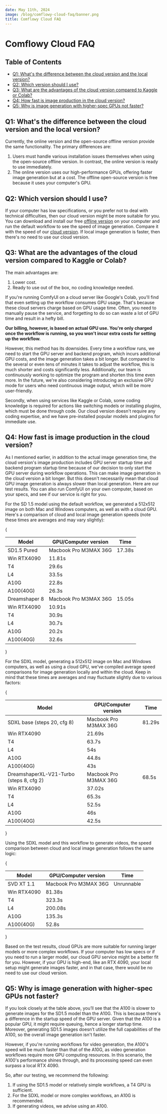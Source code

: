 ```yaml
---
date: May 11th, 2024
image: /blog/comflowy-cloud-faq/banner.png
title: Comflowy Cloud FAQ
---
```



# Comflowy Cloud FAQ

## Table of Contents

* [Q1: What's the difference between the cloud version and the local version?](#q1-what's-the-difference-between-the-cloud-version-and-the-local-version)
* [Q2: Which version should I use?](#q2-which-version-should-i-use)
* [Q3: What are the advantages of the cloud version compared to Kaggle or Colab?](#q3-what-are-the-advantages-of-the-cloud-version-compared-to-kaggle-or-colab)
* [Q4: How fast is image production in the cloud version?](#q4-how-fast-is-image-production-in-the-cloud-version)
* [Q5: Why is image generation with higher-spec GPUs not faster?](#q5-why-is-image-generation-with-higher-spec-gpus-not-faster)


## Q1: What's the difference between the cloud version and the local version?

Currently, the online version and the open-source offline version provide the same functionality. The primary differences are:
1. Users must handle various installation issues themselves when using the open-source offline version. In contrast, the online version is ready to use immediately.
2. The online version uses our high-performance GPUs, offering faster image generation but at a cost. The offline open-source version is free because it uses your computer's GPU.

## Q2: Which version should I use?

If your computer has low specifications, or you prefer not to deal with technical difficulties, then our cloud version might be more suitable for you.
You can download and install our free [offline version](https://github.com/6174/comflowyspace/releases) on your computer and run the default workflow to see the speed of image generation. Compare it with the speed of our [cloud version](#q4-how-fast-is-image-production-in-the-cloud-version). If local image generation is faster, then there's no need to use our cloud version.

## Q3: What are the advantages of the cloud version compared to Kaggle or Colab?

The main advantages are:
1. Lower cost.
2. Ready to use out of the box, no coding knowledge needed.

If you're running ComfyUI on a cloud server like Google's Colab, you'll find that even setting up the workflow consumes GPU usage.
That's because these cloud servers charge based on GPU usage time. Often, you need to manually pause the service, and forgetting to do so can waste a lot of GPU time and result in a hefty bill.

**Our billing, however, is based on actual GPU use. You're only charged once the workflow is running, so you won't incur extra costs for setting up the workflow.**

However, this method has its downsides. Every time a workflow runs, we need to start the GPU server and backend program, which incurs additional GPU costs, and the image generation takes a bit longer. But compared to the several or even tens of minutes it takes to adjust the workflow, this is much shorter and costs significantly less. Additionally, our team is continuously working to optimize the program and shorten this time even more.
In the future, we're also considering introducing an exclusive GPU mode for users who need continuous image output, which will be more user-friendly.

Secondly, when using services like Kaggle or Colab, some coding knowledge is required for actions like switching models or installing plugins, which must be done through code. Our cloud version doesn't require any coding expertise, and we have pre-installed popular models and plugins for immediate use.

## Q4: How fast is image production in the cloud version?

As I mentioned earlier, in addition to the actual image generation time, the cloud version's image production includes GPU server startup time and backend program startup time because of our decision to only start the GPU server during workflow operations. This can make image generation in the cloud version a bit longer.
But this doesn't necessarily mean that cloud GPU image generation is always slower than local generation. Here are our test results. You can also run ComfyUI on your own computer, based on your specs, and see if our service is right for you.

For the SD 1.5 model using the default workflow, we generated a 512x512 image on both Mac and Windows computers, as well as with a cloud GPU. Here's a comparison of cloud and local image generation speeds (note these times are averages and may vary slightly):

{<table>
  <thead>
    <tr>
      <th style={{ width: "60%" }}>Model</th>
      <th style={{ width: "40%" }}>GPU/Computer version</th>
      <th style={{ width: "60%" }}>Time</th>
    </tr>
  </thead>
  <tbody>
    <tr>
      <td rowSpan={6} >SD1.5 Pured</td>
      <td>Macbook Pro M3MAX 36G</td>
      <td>17.38s</td>
    </tr>
    <tr>
      <td>Win RTX4090</td>
      <td>11.81s</td>
    </tr>
    <tr>
      <td>T4</td>
      <td>29.6s</td>
    </tr>
    <tr>
      <td>L4</td>
      <td>33.5s</td>
    </tr>
    <tr>
      <td>A10G</td>
      <td>22.8s</td>
    </tr>
    <tr>
      <td>A100(40G)</td>
      <td>26.3s</td>
    </tr>
    <tr>
      <td rowSpan={6}>Dreamshaper 8</td>
      <td>Macbook Pro M3MAX 36G</td>
      <td>15.05s</td>
    </tr>
    <tr>
      <td>Win RTX4090</td>
      <td>10.91s</td>
    </tr>
    <tr>
      <td>T4</td>
      <td>30.9s</td>
    </tr>
    <tr>
      <td>L4</td>
      <td>30.7s</td>
    </tr>
    <tr>
      <td>A10G</td>
      <td>20.2s</td>
    </tr>
    <tr>
      <td>A100(40G)</td>
      <td>32.6s</td>
    </tr>
  </tbody>
</table>}

For the SDXL model, generating a 512x512 image on Mac and Windows computers, as well as using a cloud GPU, we've compiled average speed comparisons for image generation locally and within the cloud. Keep in mind that these times are averages and may fluctuate slightly due to various factors:

{<table>
  <thead>
    <tr>
      <th style={{ width: "60%" }}>Model</th>
      <th style={{ width: "40%" }}>GPU/Computer version</th>
      <th style={{ width: "60%" }}>Time</th>
    </tr>
  </thead>
  <tbody>
    <tr>
      <td rowSpan={6} >SDXL base (steps 20, cfg 8)</td>
      <td>Macbook Pro M3MAX 36G</td>
      <td>81.29s</td>
    </tr>
    <tr>
      <td>Win RTX4090</td>
      <td>21.69s</td>
    </tr>
    <tr>
      <td>T4</td>
      <td>63.7s</td>
    </tr>
    <tr>
      <td>L4</td>
      <td>54s</td>
    </tr>
    <tr>
      <td>A10G</td>
      <td>44.8s</td>
    </tr>
    <tr>
      <td>A100(40G)</td>
      <td>43s</td>
    </tr>
    <tr>
      <td rowSpan={6}>DreamshaperXL-V21-Turbo (steps 8, cfg 2)</td>
      <td>Macbook Pro M3MAX 36G</td>
      <td>68.5s</td>
    </tr>
    <tr>
      <td>Win RTX4090</td>
      <td>37.02s</td>
    </tr>
    <tr>
      <td>T4</td>
      <td>65.3s</td>
    </tr>
    <tr>
      <td>L4</td>
      <td>52.5s</td>
    </tr>
    <tr>
      <td>A10G</td>
      <td>46s</td>
    </tr>
    <tr>
      <td>A100(40G)</td>
      <td>42.5s</td>
    </tr>
  </tbody>
</table>}

Using the SDXL model and this workflow to generate videos, the speed comparison between cloud and local image generation follows the same logic:

{<table>
  <thead>
    <tr>
      <th style={{ width: "60%" }}>Model</th>
      <th style={{ width: "40%" }}>GPU/Computer version</th>
      <th style={{ width: "60%" }}>Time</th>
    </tr>
  </thead>
  <tbody>
    <tr>
      <td rowSpan={6} >SVD XT 1.1 </td>
      <td>Macbook Pro M3MAX 36G</td>
      <td>Unrunnable</td>
    </tr>
    <tr>
      <td>Win RTX4090</td>
      <td>81.38s</td>
    </tr>
    <tr>
      <td>T4</td>
      <td>323.3s</td>
    </tr>
    <tr>
      <td>L4</td>
      <td>200.08s</td>
    </tr>
    <tr>
      <td>A10G</td>
      <td>135.3s</td>
    </tr>
    <tr>
      <td>A100(40G)</td>
      <td>52.8s</td>
    </tr>
  </tbody>
</table>}

Based on the test results, cloud GPUs are more suitable for running larger models or more complex workflows. If your computer has low specs or if you need to run a larger model, our cloud GPU service might be a better fit for you. However, if your GPU is high-end, like an RTX 4090, your local setup might generate images faster, and in that case, there would be no need to use our cloud version.

## Q5: Why is image generation with higher-spec GPUs not faster?

If you look closely at the table above, you’ll see that the A100 is slower to generate images for the SD1.5 model than the A10G. This is because there's a difference in the startup speed of the GPU server. Given that the A100 is a popular GPU, it might require queuing, hence a longer startup time. Moreover, generating SD1.5 images doesn’t utilize the full capabilities of the A100, so the overall image generation isn't faster.

However, if you're running workflows for video generation, the A100's speed will be much faster than that of the A10G, as video generation workflows require more GPU computing resources. In this scenario, the A100's performance shines through, and its processing speed can even surpass a local RTX 4090.

So, after our testing, we recommend the following:
1. If using the SD1.5 model or relatively simple workflows, a T4 GPU is sufficient.
2. For the SDXL model or more complex workflows, an A10G is recommended.
3. If generating videos, we advise using an A100.